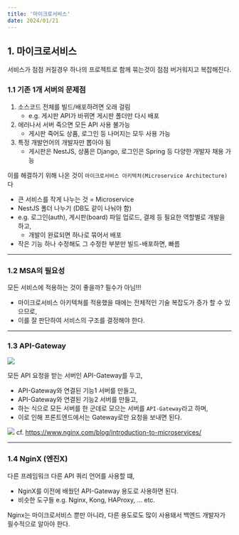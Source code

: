 ```yaml
---
title: '마이크로서비스'
date: 2024/01/21
---
```


## 1. 마이크로서비스

서비스가 점점 커질경우 하나의 프로젝트로 함께 묶는것이 점점 버거워지고 복잡해진다.

### 1.1 기존 1개 서버의 문제점

1. 소스코드 전체를 빌드/배포하려면 오래 걸림
   - e.g. 게시판 API가 바뀌면 게시판 폴더만 다시 배포
2. 에러나서 서버 죽으면 모든 API 사용 불가능
   - 게시판 죽어도 상품, 로그인 등 나머지는 모두 사용 가능
3. 특정 개발언어의 개발자만 뽑아야 됨
   - 게시판은 NestJS, 상품은 Django, 로그인은 Spring 등 다양한 개발자 채용 가능

이를 해결하기 위해 나온 것이 `마이크로서비스 아키텍처(Microservice Architecture)`다

- 큰 서비스를 작게 나누는 것 = Microservice
- NestJS 폴더 나누기 (DB도 같이 나눠야 함)
- e.g. 로그인(auth), 게시판(board) 파일 업로드, 결제 등 필요한 역할별로 개발을 하고,
  - 개발이 완료되면 하나로 묶어서 배포
- 작은 기능 하나 수정해도 그 수정한 부분만 빌드-배포하면, 빠름

---

### 1.2 MSA의 필요성

모든 서비스에 적용하는 것이 좋을까? 필수가 아님!!!

- 마이크로서비스 아키텍쳐를 적용했을 때에는 전체적인 기술 복잡도가 증가 할 수 있으므로,
- 이를 잘 판단하여 서비스의 구조를 결정해야 한다.

---

### 1.3 API-Gateway

![](https://www.nginx.com/wp-content/uploads/2016/04/Richardson-microservices-part1-2_microservices-architecture.png)

모든 API 요청을 받는 서버인 API-Gateway를 두고,

- API-Gateway와 연결된 기능1 서버를 만들고,
- API-Gateway와 연결된 기능2 서버를 만들고,
- 하는 식으로 모든 서버를 한 군데로 모으는 서버를 `API-Gateway`라고 하며,
- 이로 인해 프론트엔드에서는 Gateway로만 요청을 보내면 된다.

![](https://www.nginx.com/wp-content/uploads/2016/04/Richardson-microservices-part1-1_monolithic-architecture.png)
cf. https://www.nginx.com/blog/introduction-to-microservices/

---

### 1.4 NginX (엔진X)

다른 프레임워크 다른 API 쿼리 언어를 사용할 떄,

- NginX를 이전에 배웠던 API-Gateway 용도로 사용하면 된다.
- 비슷한 도구들 e.g. Nginx, Kong, HAProxy, ... etc.

Nginx는 마이크로서비스 뿐만 아니라,
다른 용도로도 많이 사용돼서 백엔드 개발자가 필수적으로 알아야 한다.
